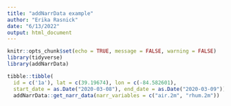 ```yaml
---
title: "addNarrData example"
author: "Erika Rasnick"
date: "6/13/2022"
output: html_document
---
```


```r
knitr::opts_chunk$set(echo = TRUE, message = FALSE, warning = FALSE)
library(tidyverse)
library(addNarrData)
```

```r
tibble::tibble(
  id = c('1a'), lat = c(39.19674), lon = c(-84.582601),
  start_date = as.Date("2020-03-08"), end_date = as.Date("2020-03-09")) %>% 
  addNarrData::get_narr_data(narr_variables = c("air.2m", "rhum.2m"))
```

